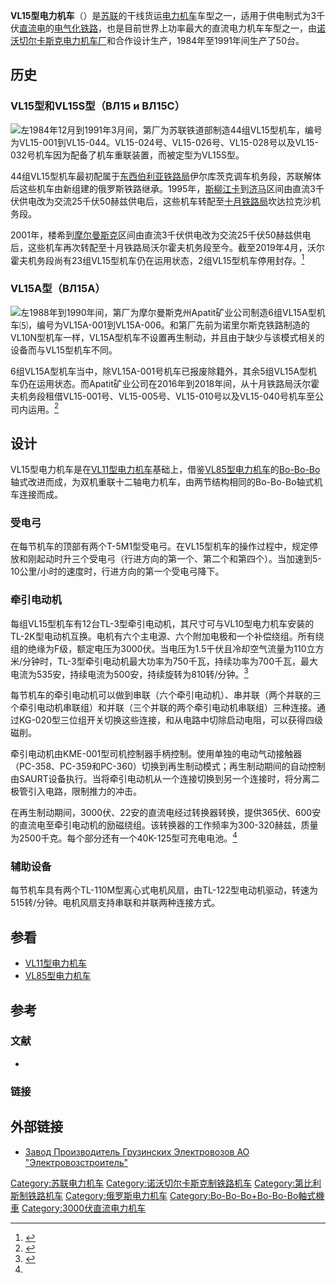 {{Infobox Locomotive
| name = VL15<br/>ВЛ15
| image = VL15-005.jpg
| caption = VL15型005号机车
| type = [[电力机车|电力机车]]
| origin = {{USSR}}
| designer = 
| builder = {{link-ru|第比利斯电力机车制造厂|Тбилисский электровозостроительный завод}}<br/>[[诺沃切尔卡斯克电力机车厂|诺沃切尔卡斯克电力机车厂]]
| buildmodel = 
| ordernumber = 
| serialnumber = 
| roadnumber = 
| builddate = 1984年—1991年
| totalproduction  = 50台
| user = {{USSR}}<br/>{{RUS}}
| railroad = 
| deliverydate = 
| firstrundate = 
| lastrundate = 
| retiredate = 
| scrapdate = 
| nicknames = 
| aarwheels = 
| uicclass = Bo'Bo'Bo'+Bo'Bo'Bo'
| gauge = 1,524 mm
| trucks = 
| bogies = 
| wheeldiameter = 
| axleload = 25 t
| wheelbase = 
| minimumcurve = 
| length = 45,000 mm
| width = 3,180 mm
| height = 
| framesize = 
| weight = 2 × 150 t
| sandcap = 
| electricsystem = DC 3000V
| collectionmethod = 
| transmission = 
| tractionmotors = 
| topspeed = 100 km/h
| sustainedspeed = 49.9 km/h（持续）
| poweroutput = 9000 kw（小时）<br/>8400 kw（持续）
| tractiveeffort = 650 kN（小时）<br/>590 kN（持续）
| factorofadhesion = 
| locobrakes = 
| locobrakepower = 
| locobrakeforce = 
| trainbrakes = 
| safety = 
| notes =
}}
'''VL15型电力机车'''（{{lang-ru|'''ВЛ15'''}}）是[[苏联|苏联]]的干线货运[[电力机车|电力机车]]车型之一，适用于供电制式为3千伏[[直流电|直流电]]的[[电气化铁路|电气化铁路]]，也是目前世界上功率最大的直流电力机车车型之一，由[[诺沃切尔卡斯克电力机车厂|诺沃切尔卡斯克电力机车厂]]和{{link-ru|第比利斯电力机车制造厂|Тбилисский электровозостроительный завод}}合作设计生产，1984年至1991年间生产了50台。

== 历史 ==
=== VL15型和VL15S型（ВЛ15 и ВЛ15С） ===
[[File:ВЛ15-035,_Россия,_Мурманская_область,_депо_Кандалакша_(Trainpix_183011).jpg|左]]1984年12月到1991年3月间，第厂为苏联铁道部制造44组VL15型机车，编号为VL15-001到VL15-044。VL15-024号、VL15-026号、VL15-028号以及VL15-032号机车因为配备了机车重联装置，而被定型为VL15S型。

44组VL15型机车最初配属于[[东西伯利亚铁路局|东西伯利亚铁路局]]伊尔库茨克调车机务段，苏联解体后这些机车由新组建的俄罗斯铁路继承。1995年，[[斯柳江卡|斯柳江卡]]到[[济马|济马]]区间由直流3千伏供电改为交流25千伏50赫兹供电后，这些机车转配至[[十月铁路局|十月铁路局]]坎达拉克沙机务段。

2001年，楼希到[[摩爾曼斯克|摩尔曼斯克]]区间由直流3千伏供电改为交流25千伏50赫兹供电后，这些机车再次转配至十月铁路局沃尔霍夫机务段至今。截至2019年4月，沃尔霍夫机务段尚有23组VL15型机车仍在运用状态，2组VL15型机车停用封存。<ref name=vl15oftrainpix>{{Cite web|title=Список подвижного состава — ВЛ15|url=https://trainpix.org/list.php?mid=111|accessdate=|author=|date=|format=|publisher=|language=|archive-date=2021-08-14|archive-url=https://web.archive.org/web/20210814025621/https://trainpix.org/list.php?mid=111}}</ref>

=== VL15A型（ВЛ15А） ===
[[File:VL15A-004.jpg|左]]1988年到1990年间，第厂为摩尔曼斯克州Apatit矿业公司制造6组VL15A型机车⑸，编号为VL15A-001到VL15A-006。和第厂先前为诺里尔斯克铁路制造的VL10N型机车一样，VL15A型机车不设置再生制动，并且由于缺少与该模式相关的设备而与VL15型机车不同。

6组VL15A型机车当中，除VL15A-001号机车已报废除籍外，其余5组VL15A型机车仍在运用状态。而Apatit矿业公司在2016年到2018年间，从十月铁路局沃尔霍夫机务段租借VL15-001号、VL15-005号、VL15-010号以及VL15-040号机车至公司内运用。<ref name=vl15aoftrainpix>{{Cite web|title=Список подвижного состава — ВЛ15А|url=https://trainpix.org/list.php?mid=569|accessdate=|author=|date=|format=|publisher=|language=|archive-date=2021-08-16|archive-url=https://web.archive.org/web/20210816070702/https://trainpix.org/list.php?mid=569}}</ref>

== 设计 ==
VL15型电力机车是在[[VL11型电力机车|VL11型电力机车]]基础上，借鉴[[VL85型电力机车|VL85型电力机车]]的[[Bo-Bo-Bo|Bo-Bo-Bo]]轴式改进而成，为双机重联十二轴电力机车，由两节结构相同的Bo-Bo-Bo轴式机车连接而成。

=== 受电弓 ===
在每节机车的顶部有两个T-5M1型受电弓。在VL15型机车的操作过程中，规定停放和刚起动时升三个受电弓（行进方向的第一个、第二个和第四个）。当加速到5-10公里/小时的速度时，行进方向的第一个受电弓降下。

=== 牵引电动机 ===
每组VL15型机车有12台TL-3型牵引电动机，其尺寸可与VL10型电力机车安装的TL-2K型电动机互换。电机有六个主电源、六个附加电极和一个补偿绕组。所有绕组的绝缘为F级，额定电压为3000伏。当电压为1.5千伏且冷却空气流量为110立方米/分钟时，TL-3型牵引电动机最大功率为750千瓦，持续功率为700千瓦，最大电流为535安，持续电流为500安，持续旋转为810转/分钟。<ref name=trainshistory>{{Cite web|title=Грузовой электровоз ВЛ15|url=http://trainshistory.ru/lokomotivy/magistralnye-elektrovozy/dvuhsistemnye/gruzovoi-elektrovoz-vl15.html|accessdate=|author=|date=|format=|publisher=|language=ru|archive-date=2013-06-14|archive-url=https://web.archive.org/web/20130614034205/http://trainshistory.ru/lokomotivy/magistralnye-elektrovozy/dvuhsistemnye/gruzovoi-elektrovoz-vl15.html}}</ref>

每节机车的牵引电动机可以做到串联（六个牵引电动机）、串并联（两个并联的三个牵引电动机串联组）和并联（三个并联的两个牵引电动机串联组）三种连接。通过KG-020型三位组开关切换这些连接，和从电路中切除启动电阻，可以获得四级磁削。

牵引电动机由KME-001型司机控制器手柄控制。使用单独的电动气动接触器（PC-358、PC-359和PC-360）切换到再生制动模式；再生制动期间的自动控制由SAURT设备执行。当将牵引电动机从一个连接切换到另一个连接时，将分离二极管引入电路，限制推力的冲击。

在再生制动期间，3000伏、22安的直流电经过转换器转换，提供365伏、600安的直流电至牵引电动机的励磁绕组。该转换器的工作频率为300-320赫兹，质量为2500千克。每个部分还有一个40K-125型可充电电池。<ref name=trainshistory/>

=== 辅助设备 ===
每节机车具有两个TL-110M型离心式电机风扇，由TL-122型电动机驱动，转速为515转/分钟。电机风扇支持串联和并联两种连接方式。

==参看==
* [[VL11型电力机车|VL11型电力机车]]
* [[VL85型电力机车|VL85型电力机车]]

== 参考 ==
=== 文献 ===
*{{ru}}{{cite book |author= М. Ф. Кужим, Н. В. Савичев |title=''Электровоз ВЛ15. Справочник для локомотивных бригад'' |year=  |publisher=  |location=  }}

=== 链接 ===
<references />

==外部链接==
* {{ru}}[http://glmf.ge/?lang=rus&action=products_item&id=11 Завод Производитель Грузинских Электровозов АО "Электровозстроитель"] {{Wayback|url=http://glmf.ge/?lang=rus&action=products_item&id=11 |date=20220226155840 }}


{{Soviet and CIS locomotives}}

[[Category:苏联电力机车|Category:苏联电力机车]]
[[Category:诺沃切尔卡斯克制铁路机车|Category:诺沃切尔卡斯克制铁路机车]]
[[Category:第比利斯制铁路机车|Category:第比利斯制铁路机车]]
[[Category:俄罗斯电力机车|Category:俄罗斯电力机车]]
[[Category:Bo-Bo-Bo+Bo-Bo-Bo軸式機車|Category:Bo-Bo-Bo+Bo-Bo-Bo軸式機車]]
[[Category:3000伏直流电力机车|Category:3000伏直流电力机车]]